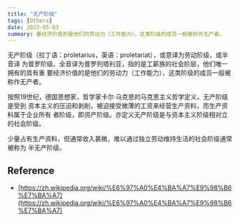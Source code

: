 ```yaml
---
title: "无产阶级"
tags: [Others]
date: 2022-05-03
summary: 要经济价值的是他们的劳动力（工作能力），这类阶级的成员一般被称作无产者。
---
```


无产阶级（拉丁语：proletarius，英语：proletariat），或意译为劳动阶级，或半音译
为普罗阶级、全音译为普罗列塔利亚，指的是工薪族的社会阶层，他们唯一拥有的具有重
要经济价值的是他们的劳动力（工作能力），这类阶级的成员一般被称作无产者。

按照19世纪，德国思想家，哲学家卡尔·马克思的马克思主义哲学定义，无产阶级是受到
资本主义的压迫和剥削，被迫接受微薄的工资来经营生产资料，而生产资料属于企业所有
者阶级，即资产阶级。亦定义无产阶级是与资本主义阶级相对立的社会阶级。

少量占有生产资料，但通常收入甚微，难以通过独立劳动维持生活的社会阶级通常被称为
半无产阶级。

## Reference

- [https://zh.wikipedia.org/wiki/%E6%97%A0%E4%BA%A7%E9%98%B6%E7%BA%A7](https://zh.wikipedia.org/wiki/%E6%97%A0%E4%BA%A7%E9%98%B6%E7%BA%A7)